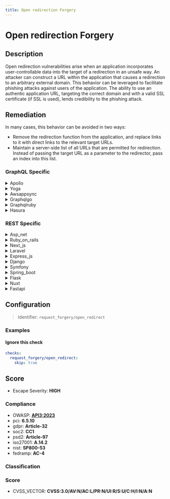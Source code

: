 ```yaml
---
title: Open redirection Forgery
---
```


# Open redirection Forgery

## Description

Open redirection vulnerabilities arise when an application incorporates user-controllable data into the target of a redirection in an unsafe way.
An attacker can construct a URL within the application that causes a redirection to an arbitrary external domain. This behavior can be leveraged to facilitate phishing attacks against users of the application.
The ability to use an authentic application URL, targeting the correct domain and with a valid SSL certificate (if SSL is used), lends credibility to the phishing attack.


## Remediation

In many cases, this behavior can be avoided in two ways:
- Remove the redirection function from the application, and replace links to it with direct links to the relevant target URLs.
- Maintain a server-side list of all URLs that are permitted for redirection. Instead of passing the target URL as a parameter to the redirector, pass an index into this list.



### GraphQL Specific

<details>
    <summary>Apollo</summary>

To mitigate open redirection vulnerabilities in the Apollo framework engine, ensure that all URL redirections are validated against a whitelist of allowed URLs. Do not rely on user input for target URLs without proper validation. Implement server-side checks to verify that the redirection target is a trusted and intended destination. Additionally, consider using built-in security features of the framework that may automatically handle such validations.

</details>

<details>
    <summary>Yoga</summary>

To mitigate open redirection vulnerabilities in the Yoga framework engine, ensure that all URL redirections are validated against a whitelist of allowed URLs. Do not rely on user input for target URLs without validation. Implement server-side checks to verify that the redirection target is a trusted and intended destination. Additionally, avoid using unvalidated URL parameters to redirect users. If possible, use indirect mapping of URLs by assigning each allowed URL a unique identifier that is used in the redirection logic instead of the actual URL itself.

</details>

<details>
    <summary>Awsappsync</summary>

To mitigate Open Redirection vulnerabilities in AWS AppSync, ensure that all URLs and URI parameters are validated against a whitelist of allowed destinations before redirecting. Implement server-side checks and do not rely on client-side validation alone. Additionally, avoid using user input directly in redirection logic, and employ security features such as AWS WAF to filter out malicious requests.

</details>

<details>
    <summary>Graphqlgo</summary>

To mitigate open redirection vulnerabilities in a GraphQL Go framework engine, ensure that all URLs and redirect parameters are validated against a whitelist of allowed destinations before redirecting. Implement strict input validation to ensure that only intended destinations are permissible, and avoid relying on user input for determining redirect targets. Additionally, use built-in URL parsing and validation functions provided by the Go standard library to further secure the application against open redirection attacks.

</details>

<details>
    <summary>Graphqlruby</summary>

To mitigate open redirection vulnerabilities in a GraphQL Ruby framework, ensure that all URLs and redirect parameters are validated against a whitelist of allowed destinations before redirecting. Implement server-side checks to verify that the URL belongs to your application's domain or a list of approved domains. Additionally, avoid using user input directly in redirect functions without proper validation and sanitization. Consider using built-in Rails functions such as `url_for` and `redirect_to` which provide additional security measures against open redirection attacks.

</details>

<details>
    <summary>Hasura</summary>

To mitigate open redirection vulnerabilities in the Hasura framework, ensure that all URL redirections are validated against a whitelist of allowed URLs. Do not rely on user input for determining the destination URL without proper validation. Additionally, employ server-side checks to verify that the redirection target is a trusted and intended location before performing the redirect.

</details>


### REST Specific

<details>
    <summary>Asp_net</summary>

To mitigate open redirection vulnerabilities in ASP.NET, validate and whitelist URLs before redirecting. Use the `Uri.IsWellFormedUriString` method to check if the URL is valid and ensure it points to a trusted destination. Additionally, avoid using user input directly in `Response.Redirect` or other redirection methods. If user input must be used for redirection, map expected inputs to valid destination URLs on the server side.

</details>

<details>
    <summary>Ruby_on_rails</summary>

In Ruby on Rails, prevent open redirection vulnerabilities by validating the URL before performing a redirection. Use built-in methods such as 'url_for' or 'redirect_to' with only path helpers or known URLs, and avoid directly inserting user-supplied input into these methods. Implement a whitelist of allowed domains if redirection to different domains is necessary, and check the user input against this list before redirecting. Additionally, use Rails' 'URI' module to parse and validate URLs to ensure they are safe for redirection.

</details>

<details>
    <summary>Next_js</summary>

In Next.js, to prevent open redirection vulnerabilities, validate and sanitize all user inputs used for redirection. Ensure that the destination URLs are either relative paths or match a whitelist of allowed domains. Use the built-in `next/router` or `next/link` for client-side redirection, and avoid directly using user input for the `href` attribute. Additionally, implement server-side checks in API routes or `getServerSideProps` to further enforce these restrictions.

</details>

<details>
    <summary>Laravel</summary>

In Laravel, to prevent open redirection vulnerabilities, always validate and sanitize external URLs before redirecting. Use the 'url' helper function to generate URLs to internal routes, and for external URLs, implement a whitelist of allowed domains. Additionally, avoid using user input directly in the 'redirect()' function without proper validation.

</details>

<details>
    <summary>Express_js</summary>

To mitigate open redirection vulnerabilities in Express.js, validate and sanitize all user input used for redirection. Ensure that the destination URLs are either relative paths or match a whitelist of allowed domains. Additionally, avoid directly using user input to set the 'Location' header or the 'res.redirect()' method's argument. Implementing strict input validation can prevent attackers from redirecting users to malicious sites.

</details>

<details>
    <summary>Django</summary>

In Django, ensure that all redirects are validated against a whitelist of allowed URLs or use Django's built-in `is_safe_url()` function to validate the URL before performing the redirect. Avoid using user input directly in the `redirect()` function without proper validation.

</details>

<details>
    <summary>Symfony</summary>

In Symfony, to prevent open redirection vulnerabilities, ensure that all redirects are to URLs that are either static, predefined, or validated against a whitelist of allowed domains. Use the 'Symfony\Component\HttpFoundation\RedirectResponse' class for redirection and avoid directly using user input in the 'Location' header. Additionally, implement CSRF tokens in forms to protect against cross-site request forgery, which can be related to open redirection attacks.

</details>

<details>
    <summary>Spring_boot</summary>

In Spring Boot, to prevent open redirection attacks, validate and sanitize all user-supplied URL redirection targets. Only allow redirects to a whitelist of trusted URLs or URI paths. Additionally, avoid directly using request parameters to construct redirection URLs. If dynamic redirection is necessary, map user input to a set of predefined paths or use a safe method like 'UriComponentsBuilder' from Spring Framework to construct the redirection URL.

</details>

<details>
    <summary>Flask</summary>

In Flask, to prevent open redirection vulnerabilities, ensure that all URL redirections are validated against a whitelist of allowed domains or paths before redirecting. Use the 'url_for' function for internal redirects and validate external redirect targets against a predefined list of safe URLs.

</details>

<details>
    <summary>Nuxt</summary>

In Nuxt.js, to prevent open redirection vulnerabilities, ensure that all redirects are validated against a whitelist of allowed URLs. Do not use user input directly for redirection purposes without validation. Implement server-side checks to verify that the redirection URL is to a known and trusted destination. Additionally, consider using the built-in 'redirect' method provided by Nuxt.js, which can be configured to allow redirects only to certain predefined URLs.

</details>

<details>
    <summary>Fastapi</summary>

In FastAPI, to prevent open redirection vulnerabilities, validate and sanitize all user-supplied URLs before redirecting. Use a whitelist of allowed domains to compare against the user input, and only perform the redirection if the target URL matches an entry in the whitelist. Additionally, avoid using raw user input directly in redirection functions; instead, parse the URL and ensure it leads to a safe and intended destination.

</details>

## Configuration

> Identifier: `request_forgery/open_redirect`



### Examples



#### Ignore this check

```yaml
checks:
  request_forgery/open_redirect:
    skip: true
```




## Score

- Escape Severity: **<span className="high-severity">HIGH</span>**

### Compliance

- OWASP: **[API3:2023](https://github.com/OWASP/API-Security/blob/master/editions/2023/en/0xa3-broken-object-property-level-authorization.md)**
- pci: **6.5.10**
- gdpr: **Article-32**
- soc2: **CC1**
- psd2: **Article-97**
- iso27001: **A.14.2**
- nist: **SP800-53**
- fedramp: **AC-4**

### Classification






### Score

- CVSS_VECTOR: **CVSS:3.0/AV:N/AC:L/PR:N/UI:R/S:U/C:H/I:N/A:N**


